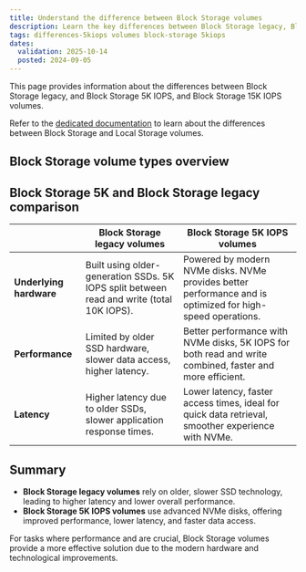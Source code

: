 ```yaml
---
title: Understand the difference between Block Storage volumes
description: Learn the key differences between Block Storage legacy, Block Storage 5K IOPS, and Block Storage 15K IOPS volumes to choose the optimal storage solution for your needs.
tags: differences-5kiops volumes block-storage 5kiops
dates:
  validation: 2025-10-14
  posted: 2024-09-05
---
```



This page provides information about the differences between Block Storage legacy, and Block Storage 5K IOPS, and Block Storage 15K IOPS volumes.

Refer to the [dedicated documentation](/instances/concepts/#volumes) to learn about the differences between Block Storage and Local Storage volumes.

## Block Storage volume types overview

<BlockStorageVolumeTypes />

## Block Storage 5K and Block Storage legacy comparison

|              | Block Storage legacy volumes | Block Storage 5K IOPS volumes |
|--------------|-----------------------------|-------------------------------|
| **Underlying hardware** | Built using older-generation SSDs. 5K IOPS split between read and write (total 10K IOPS). | Powered by modern NVMe disks. NVMe provides better performance and is optimized for high-speed operations. |
| **Performance** | Limited by older SSD hardware, slower data access, higher latency. | Better performance with NVMe disks, 5K IOPS for both read and write combined, faster and more efficient. |
| **Latency** | Higher latency due to older SSDs, slower application response times. | Lower latency, faster access times, ideal for quick data retrieval, smoother experience with NVMe. |

## Summary

- **Block Storage legacy volumes** rely on older, slower SSD technology, leading to higher latency and lower overall performance.
- **Block Storage 5K IOPS volumes** use advanced NVMe disks, offering improved performance, lower latency, and faster data access.

For tasks where performance and are crucial, Block Storage volumes provide a more effective solution due to the modern hardware and technological improvements.
